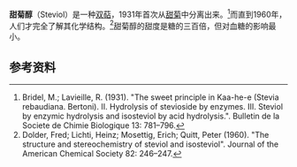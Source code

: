 {{Chembox
| Verifiedfields = changed
| verifiedrevid = 470470860
| ImageFile = steviol structure.svg
| ImageSize = 200px
| IUPACName = (5β,8α,9β,10α,13α)-13-Hydroxykaur-16-en-18-oic acid
| OtherNames = Hydroxydehydrostevic acid; 13-Hydroxykaurenoic acid; ''ent''-13-Hydroxy-kauran-16-en-19-oic acid
| Section1 = {{Chembox Identifiers
|  CASNo = 471-80-7
|   CASNo_Ref = {{cascite|changed|??}}
|  PubChem = 452967
|  ChemSpiderID = 398979
|   ChemSpiderID_Ref = {{chemspidercite|correct|chemspider}}
|  ChEMBL = 444122      
|   ChEMBL_Ref = {{ebicite|changed|EBI}}
|  UNII_Ref = {{fdacite|correct|FDA}}
| UNII = 4741LYX6RT
| SMILES = O=C(O)[C@]4([C@H]3CC[C@@]21C[C@](O)(\C(=C)C1)CC[C@H]2[C@]3(C)CCC4)C
|  InChI = 1/C20H30O3/c1-13-11-19-9-5-14-17(2,7-4-8-18(14,3)16(21)22)15(19)6-10-20(13,23)12-19/h14-15,23H,1,4-12H2,2-3H3,(H,21,22)/t14-,15-,17+,18+,19+,20-/m0/s1
|  InChIKey = QFVOYBUQQBFCRH-VQSWZGCSBR
|  StdInChI_Ref = {{stdinchicite|correct|chemspider}}
| StdInChI = 1S/C20H30O3/c1-13-11-19-9-5-14-17(2,7-4-8-18(14,3)16(21)22)15(19)6-10-20(13,23)12-19/h14-15,23H,1,4-12H2,2-3H3,(H,21,22)/t14-,15-,17+,18+,19+,20-/m0/s1
|  StdInChIKey_Ref = {{stdinchicite|correct|chemspider}}
| StdInChIKey = QFVOYBUQQBFCRH-VQSWZGCSSA-N
  }}
| Section2 = {{Chembox Properties
|  C=20|H=30|O=3
|  Appearance = 
|  Density = 
|  MeltingPt = 
|  BoilingPt = 
|  Solubility =
  }}
| Section3 = {{Chembox Hazards
|  MainHazards = 
|  FlashPt = 
|  Autoignition =
  }}
}}

'''甜菊醇'''（Steviol）是一种[[双萜|双萜]]，1931年首次从[[甜菊|甜菊]]中分离出来。<ref>Bridel, M.; Lavieille, R. (1931). "The sweet principle in Kaa-he-e (Stevia rebaudiana. Bertoni). II. Hydrolysis of stevioside by enzymes. III. Steviol by enzymic hydrolysis and isosteviol by acid hydrolysis.". Bulletin de la Societe de Chimie Biologique 13: 781–796.</ref>而直到1960年，人们才完全了解其化学结构。<ref>Dolder, Fred; Lichti, Heinz; Mosettig, Erich; Quitt, Peter (1960). "The structure and stereochemistry of steviol and isosteviol". Journal of the American Chemical Society 82: 246–247.</ref>甜菊醇的甜度是糖的三百倍，但对血糖的影响最小。

== 参考资料 ==
{{reflist}}